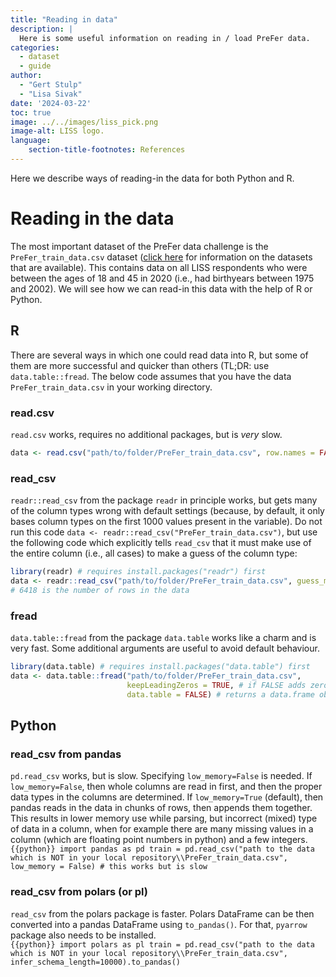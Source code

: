 ```yaml
---
title: "Reading in data"
description: |
  Here is some useful information on reading in / load PreFer data.   
categories:
  - dataset
  - guide
author: 
  - "Gert Stulp"
  - "Lisa Sivak"
date: '2024-03-22'
toc: true
image: ../../images/liss_pick.png
image-alt: LISS logo. 
language: 
    section-title-footnotes: References
---
```



Here we describe ways of reading-in the data for both Python and R. 

# Reading in the data

The most important dataset of the PreFer data challenge is the `PreFer_train_data.csv` dataset ([click here](2024-03-20-prefer-datasets.qmd) for information on the datasets that are available). This contains data on all LISS respondents who were between the ages of 18 and 45 in 2020 (i.e., had birthyears between 1975 and 2002). We will see how we can read-in this data with the help of R or Python. 


## R

There are several ways in which one could read data into R, but some of them are more successful and quicker than others (TL;DR: use `data.table::fread`. The below code assumes that you have the data `PreFer_train_data.csv` in your working directory.   

### read.csv
`read.csv` works, requires no additional packages, but is *very* slow. 
```r
data <- read.csv("path/to/folder/PreFer_train_data.csv", row.names = FALSE) # this works but is very slow
```

### read_csv
`readr::read_csv` from the package `readr` in principle works, but gets many of the column types wrong with default settings (because, by default, it only bases column types on the first 1000 values present in the variable). Do not run this code `data <- readr::read_csv("PreFer_train_data.csv")`, but use the following code which explicitly tells `read_csv` that it must make use of the entire column (i.e., all cases) to make a guess of the column type:

```r
library(readr) # requires install.packages("readr") first
data <- readr::read_csv("path/to/folder/PreFer_train_data.csv", guess_max = 6418) # this works but is slow
# 6418 is the number of rows in the data
```

### fread
`data.table::fread` from the package `data.table` works like a charm and is very fast. Some additional arguments are useful to avoid default behaviour. 

```r
library(data.table) # requires install.packages("data.table") first
data <- data.table::fread("path/to/folder/PreFer_train_data.csv", 
                          keepLeadingZeros = TRUE, # if FALSE adds zeroes to some dates
                          data.table = FALSE) # returns a data.frame object rather than data.table 
```


## Python

### read_csv from pandas
`pd.read_csv` works, but is slow. Specifying `low_memory=False` is needed. If `low_memory=False`, then whole columns are read in first, and then the proper data types in the columns are determined. If `low_memory=True` (default), then pandas reads in the data in chunks of rows, then appends them together. This results in lower memory use while parsing, but incorrect (mixed) type of data in a column, when for example there are many missing values in a column (which are floating point numbers in python) and a few integers.  
```{{python}}
import pandas as pd
train = pd.read_csv("path to the data which is NOT in your local repository\\PreFer_train_data.csv", low_memory = False) # this works but is slow
```


### read_csv from polars (or pl) 
`read_csv` from the polars package is faster. Polars DataFrame can be then converted into a pandas DataFrame using `to_pandas()`. For that, `pyarrow` package also needs to be installed.  
```{{python}}
import polars as pl
train = pd.read_csv("path to the data which is NOT in your local repository\\PreFer_train_data.csv", infer_schema_length=10000).to_pandas() 
```